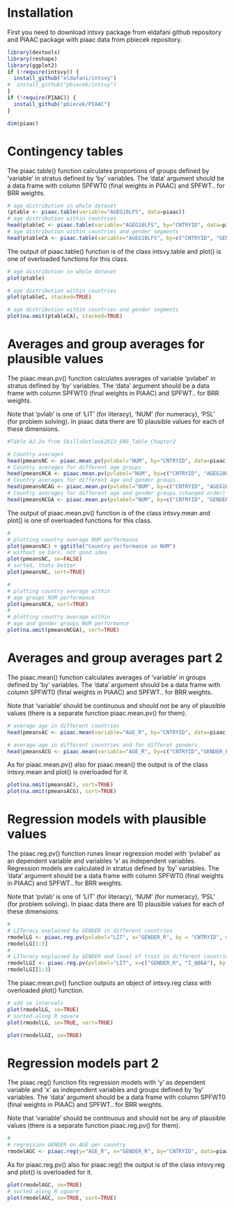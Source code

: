 <!--
%\VignetteEngine{knitr::docco_linear}
%\VignetteIndexEntry{The intsvy PIAAC examples}
-->

# Installation

First you need to download intsvy package from eldafani github repository
and PIAAC package with piaac data from pbiecek repository.

```{r, message=FALSE}
library(devtools)
library(reshape)
library(ggplot2)
if (!require(intsvy)) {
  install_github("eldafani/intsvy")
#  install_github("pbiecek/intsvy")
}
if (!require(PIAAC)) {
  install_github("pbiecek/PIAAC")
}

dim(piaac)
```

# Contingency tables

The piaac.table() function calculates proportions of groups defined by 'variable' in stratus defined by 'by' variables. The 'data' argument should be a data frame with column SPFWT0 (final weights in PIAAC) and SPFWT.. for BRR weights.

```{r}

# age distribution in whole dataset
(ptable <- piaac.table(variable="AGEG10LFS", data=piaac))
# age distribution within countries
head(ptableC <- piaac.table(variable="AGEG10LFS", by="CNTRYID", data=piaac))
# age distribution within countries and gender segments
head(ptableCA <- piaac.table(variable="AGEG10LFS", by=c("CNTRYID", "GENDER_R"), data=piaac))

```

The output of piaac.table() function is of the class intsvy.table and plot() is one of overloaded functions for this class. 

```{r}
# age distribution in whole dataset
plot(ptable)

# age distribution within countries
plot(ptableC, stacked=TRUE)

# age distribution within countries and gender segments
plot(na.omit(ptableCA), stacked=TRUE)

```

# Averages and group averages for plausible values

The piaac.mean.pv() function calculates averages of variable 'pvlabel' in stratus defined by 'by' variables. The 'data' argument should be a data frame with column SPFWT0 (final weights in PIAAC) and SPFWT.. for BRR weights.

Note that 'pvlab' is one of 'LIT' (for literacy), 'NUM' (for numeracy), 'PSL' (for problem solving). In piaac data there are 10 plausible values for each of these dimensions.

```{r}
#Table A2.2a from SkillsOutlook2013_ENG_Table_Chapter2

# Country averages
head(pmeansNC <- piaac.mean.pv(pvlabel="NUM", by="CNTRYID", data=piaac, export=FALSE))
# Country averages for different age groups
head(pmeansNCA <- piaac.mean.pv(pvlabel="NUM", by=c("CNTRYID", "AGEG10LFS"), data=piaac, export=FALSE))
# Country averages for different age and gender groups
head(pmeansNCAG <- piaac.mean.pv(pvlabel="NUM", by=c("CNTRYID", "AGEG10LFS", "GENDER_R"), data=piaac, export=FALSE))
# Country averages for different age and gender groups (changed order)
head(pmeansNCGA <- piaac.mean.pv(pvlabel="NUM", by=c("CNTRYID", "GENDER_R", "AGEG10LFS"), data=piaac, export=FALSE))

```

The output of piaac.mean.pv() function is of the class intsvy.mean and plot() is one of overloaded functions for this class. 

```{r}
#
# plotting country average NUM performance 
plot(pmeansNC) + ggtitle("Country performance in NUM")
# without se bars, not good idea
plot(pmeansNC, se=FALSE)
# sorted, thats better
plot(pmeansNC, sort=TRUE)

#
# plotting country average within 
# age groups NUM performance 
plot(pmeansNCA, sort=TRUE)
#
# plotting country average within 
# age and gender groups NUM performance 
plot(na.omit(pmeansNCGA), sort=TRUE)

```

# Averages and group averages part 2

The piaac.mean() function calculates averages of 'variable' in groups defined by 'by' variables. The 'data' argument should be a data frame with column SPFWT0 (final weights in PIAAC) and SPFWT.. for BRR weights.

Note that 'variable' should be continuous and should not be any of plausible values (there is a separate function piaac.mean.pv() for them).

```{r}
# average age in different countries
head(pmeansAC <- piaac.mean(variable="AGE_R", by="CNTRYID", data=piaac, export=FALSE))

# average age in different countries and for differet genders
head(pmeansACG <- piaac.mean(variable="AGE_R", by=c("CNTRYID","GENDER_R"), data=piaac, export=FALSE))

```

As for piaac.mean.pv() also for piaac.mean() the output is of the class intsvy.mean and plot() is overloaded for it. 

```{r}
plot(na.omit(pmeansAC), sort=TRUE)
plot(na.omit(pmeansACG), sort=TRUE)
```


# Regression models with plausible values

The piaac.reg.pv() function runes linear regression model with 'pvlabel' as an dependent variable and variables 'x' as independent variables. Regression models are calculated in stratus defined by 'by' variables. The 'data' argument should be a data frame with column SPFWT0 (final weights in PIAAC) and SPFWT.. for BRR weights.

Note that 'pvlab' is one of 'LIT' (for literacy), 'NUM' (for numeracy), 'PSL' (for problem solving). In piaac data there are 10 plausible values for each of these dimensions.


```{r}
#
# LITeracy explained by GENDER in different countries
rmodelLG <- piaac.reg.pv(pvlabel="LIT", x="GENDER_R", by = "CNTRYID", data=piaac, export=FALSE) 
rmodelLG[1:3]
#
# LITeracy explained by GENDER and level of trust in different countries
rmodelLGI <- piaac.reg.pv(pvlabel="LIT", x=c("GENDER_R", "I_Q06A"), by = "CNTRYID", data=piaac, export=FALSE) 
rmodelLGI[1:3]

```

The piaac.mean.pv() function outputs an object of intsvy.reg class with overloaded plot() function. 

```{r}
# add se intervals
plot(rmodelLG, se=TRUE)
# sorted along R square
plot(rmodelLG, se=TRUE, sort=TRUE)
```

```{r, fig.height=15}
plot(rmodelLGI, se=TRUE)
```


# Regression models part 2

The piaac.reg() function fits regression models with 'y' as dependent variable and 'x' as independent variables and groups defined by 'by' variables. The 'data' argument should be a data frame with column SPFWT0 (final weights in PIAAC) and SPFWT.. for BRR weights.

Note that 'variable' should be continuous and should not be any of plausible values (there is a separate function piaac.reg.pv() for them).


```{r}
#
# regression GENDER on AGE per country
rmodelAGC <- piaac.reg(y="AGE_R", x="GENDER_R", by="CNTRYID", data=piaac, export=FALSE) 

```

As for piaac.reg.pv() also for piaac.reg() the output is of the class intsvy.reg and plot() is overloaded for it. 

```{r}
plot(rmodelAGC, se=TRUE)
# sorted along R square
plot(rmodelAGC, se=TRUE, sort=TRUE)
```

